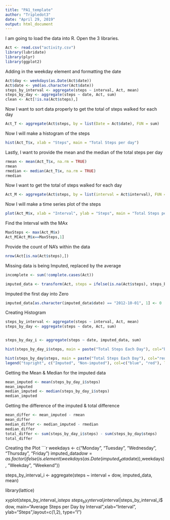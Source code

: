 ---
title: "PA1_template"
author: "Tripledot3"
date: "April 29, 2019"
output: html_document
---

I am going to load the data into R. Open the 3 libraries.
``` {r}
Act <- read.csv("activity.csv")
library(lubridate)
library(plyr)
library(ggplot2)
```
Adding in the weekday element and formatting the date
```{r}
Act$day <- weekdays(as.Date(Act$date))
Act$date <- ymd(as.character(Act$date))
steps_by_interval <- aggregate(steps ~ interval, Act, mean)
steps_by_day <- aggregate(steps ~ date, Act, sum)
clean <- Act[!is.na(Act$steps),]
```

Now I want to sort data properly to get the total of steps walked for each day

``` {r}
Act_T <- aggregate(Act$steps, by = list(Date = Act$date), FUN = sum)
```

Now I will make a histogram of the steps

``` {r}
hist(Act_T$x, xlab = "Steps", main = "Total Steps per day")
```



Lastly, I want to provide the mean and the median of the total steps per day

``` {r}
rmean <- mean(Act_T$x, na.rm = TRUE)
rmean 
rmedian <- median(Act_T$x, na.rm = TRUE)
rmedian
```

Now I want to get the total of steps walked for each day

``` {r}
Act_M <- aggregate(Act$steps, by = list(interval = Act$interval), FUN = mean,  na.rm = TRUE)
```

Now I will make a  time series plot of the steps

``` {r}
plot(Act_M$x, xlab = "Interval", ylab = "Steps", main = "Total Steps per day", type = "l")
```
 
 Find the Interval with the MAx
 
``` {r}
MaxSteps <- max(Act_M$x)
Act_M[Act_M$x==MaxSteps,1]
```
Provide the count of NA's within the data

``` {r}
nrow(Act[is.na(Act$steps),])

```
Missing data is being Imputed, replaced by the average
``` {r}
incomplete <- sum(!complete.cases(Act))

imputed_data <- transform(Act, steps = ifelse(is.na(Act$steps), steps_by_interval$steps[match(Act$interval, steps_by_interval$interval)], Act$steps))
```
Imputed the first day into Zero
```{r}
imputed_data[as.character(imputed_data$date) == "2012-10-01", 1] <- 0
```
Creating Histogram
```{r}
steps_by_interval <- aggregate(steps ~ interval, Act, mean)
steps_by_day <- aggregate(steps ~ date, Act, sum)


steps_by_day_i <- aggregate(steps ~ date, imputed_data, sum)

hist(steps_by_day_i$steps, main = paste("Total Steps Each Day"), col="blue", xlab="Number of Steps")

hist(steps_by_day$steps, main = paste("Total Steps Each Day"), col="red", xlab="Number of Steps", add=T)
legend("topright", c("Imputed", "Non-imputed"), col=c("blue", "red"), lwd=10)
```
Getting the Mean & Median for the imputed data
```{r}
mean_imputed <- mean(steps_by_day_i$steps)
mean_imputed
median_imputed <- median(steps_by_day_i$steps)
median_imputed 
```
Getting the difference of the imputed & total difference
``` {r}
mean_differ <- mean_imputed - rmean
mean_differ
median_differ <- median_imputed - rmedian
median_differ
total_differ <- sum(steps_by_day_i$steps) - sum(steps_by_day$steps)
total_differ
```
Creating the Plot
```{r}
weekdays <- c("Monday", "Tuesday", "Wednesday", "Thursday", 
              "Friday")
imputed_data$dow = as.factor(ifelse(is.element(weekdays(as.Date(imputed_data$date)),weekdays), "Weekday", "Weekend"))

steps_by_interval_i <- aggregate(steps ~ interval + dow, imputed_data, mean)

library(lattice)

xyplot(steps_by_interval_i$steps ~ steps_by_interval_i$interval|steps_by_interval_i$dow, main="Average Steps per Day by Interval",xlab="Interval", ylab="Steps",layout=c(1,2), type="l")